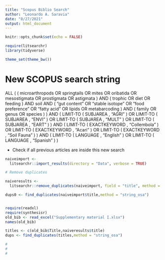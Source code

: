 ```yaml
---
title: "Scopus Biblio Search"
author: "Leonardo A. Saravia"
date: "8/27/2021"
output: html_document
---
```


```r
knitr::opts_chunk$set(echo = FALSE)

require(litsearchr)
library(tidyverse)

theme_set(theme_bw())

```

# New SCOPUS search string

ALL ( ( microarthropods  OR  springtails  OR  mites  OR  oribatida  OR  mesostigmata  OR  prostigmata  OR  astigmata )  AND  ( trophic  OR  diet  OR  feeding )  AND  soil  AND  ( "gut content"  OR  "stable isotope"  OR  "food preference"  OR  "fatty acid"  OR  lipids  OR  metabarcoding )  AND  ( family  OR  genus  OR  species ) )  AND  ( LIMIT-TO ( SUBJAREA ,  "AGRI" )  OR  LIMIT-TO ( SUBJAREA ,  "ENVI" )  OR  LIMIT-TO ( SUBJAREA ,  "MULT" )  OR  LIMIT-TO ( SUBJAREA ,  "EART" ) )  AND  ( LIMIT-TO ( EXACTKEYWORD ,  "Collembola" )  OR  LIMIT-TO ( EXACTKEYWORD ,  "Acari" )  OR  LIMIT-TO ( EXACTKEYWORD ,  "Soil Fauna" ) )  AND  ( LIMIT-TO ( LANGUAGE ,  "English" )  OR  LIMIT-TO ( LANGUAGE ,  "Spanish" ) ) 


* Check if all previous articles are inside this new search

```r


naiveimport <-
  litsearchr::import_results(directory = "Data", verbose = TRUE)

# Remove duplicates

naiveresults <-
  litsearchr::remove_duplicates(naiveimport, field = "title", method = "string_osa")

dups0 <- find_duplicates(naiveimport$title,method = "string_osa")


require(readxl)
require(synthesisr)
old_bib <- read_excel("Supplementary material I.xlsx")
names(old_bib)

titles <- c(old_bib$Title,naiveresults$title)
dups <- find_duplicates(titles,method = "string_osa")

#
# 
#




```


